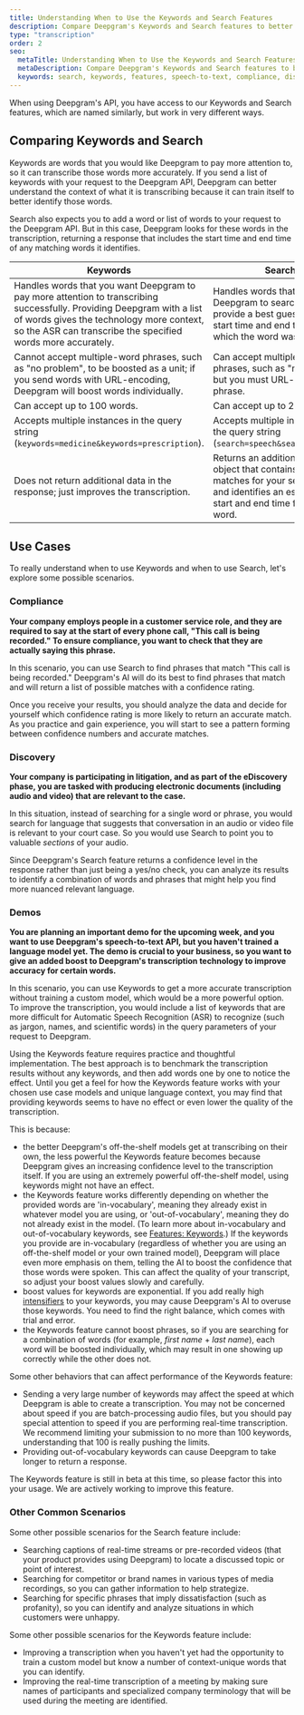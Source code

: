 ```yaml
---
title: Understanding When to Use the Keywords and Search Features
description: Compare Deepgram's Keywords and Search features to better understand when to use each feature.
type: "transcription"
order: 2
seo:
  metaTitle: Understanding When to Use the Keywords and Search Features
  metaDescription: Compare Deepgram's Keywords and Search features to better understand when to use each feature.
  keywords: search, keywords, features, speech-to-text, compliance, discovery, demos, transcription, custom model, deep learning
---
```


When using Deepgram's API, you have access to our Keywords and Search features, which are named similarly, but work in very different ways.

## Comparing Keywords and Search

Keywords are words that you would like Deepgram to pay more attention to, so it can transcribe those words more accurately. If you send a list of keywords with your request to the Deepgram API, Deepgram can better understand the context of what it is transcribing because it can train itself to better identify those words.

Search also expects you to add a word or list of words to your request to the Deepgram API. But in this case, Deepgram looks for these words in the transcription, returning a response that includes the start time and end time of any matching words it identifies.

| Keywords | Search |
| -------- | ------ |
| Handles words that you want Deepgram to pay more attention to transcribing successfully. Providing Deepgram with a list of words gives the technology more context, so the ASR can transcribe the specified words more accurately. | Handles words that you want Deepgram to search for and provide a best guess at the start time and end time at which the word was said. |
| Cannot accept multiple-word phrases, such as "no problem", to be boosted as a unit; if you send words with URL-encoding, Deepgram will boost words individually. | Can accept multiple-word phrases, such as "no problem", but you must URL-encode the phrase. |
| Can accept up to 100 words. | Can accept up to 25 words. |
| Accepts multiple instances in the query string (`keywords=medicine&keywords=prescription`). | Accepts multiple instances in the query string (`search=speech&search=Friday`). |
| Does not return additional data in the response; just improves the transcription. | Returns an additional data object that contains possible matches for your search terms and identifies an estimated start and end time for each word. |

## Use Cases

To really understand when to use Keywords and when to use Search, let's explore some possible scenarios.

### Compliance

**Your company employs people in a customer service role, and they are required to say at the start of every phone call, "This call is being recorded." To ensure compliance, you want to check that they are actually saying this phrase.**

In this scenario, you can use Search to find phrases that match "This call is being recorded." Deepgram's AI will do its best to find phrases that match and will return a list of possible matches with a confidence rating.

Once you receive your results, you should analyze the data and decide for yourself which confidence rating is more likely to return an accurate match. As you practice and gain experience, you will start to see a pattern forming between confidence numbers and accurate matches.

### Discovery

**Your company is participating in litigation, and as part of the eDiscovery phase, you are tasked with producing electronic documents (including audio and video) that are relevant to the case.**

In this situation, instead of searching for a single word or phrase, you would search for language that suggests that conversation in an audio or video file is relevant to your court case. So you would use Search to point you to valuable _sections_ of your audio.

Since Deepgram's Search feature returns a confidence level in the response rather than just being a yes/no check, you can analyze its results to identify a combination of words and phrases that might help you find more nuanced relevant language.

### Demos

**You are planning an important demo for the upcoming week, and you want to use Deepgram's speech-to-text API, but you haven't trained a language model yet. The demo is crucial to your business, so you want to give an added boost to Deepgram's transcription technology to improve accuracy for certain words.**

In this scenario, you can use Keywords to get a more accurate transcription without training a custom model, which would be a more powerful option. To improve the transcription, you would include a list of keywords that are more difficult for Automatic Speech Recognition (ASR) to recognize (such as jargon, names, and scientific words) in the query parameters of your request to Deepgram.

Using the Keywords feature requires practice and thoughtful implementation. The best approach is to benchmark the transcription results without any keywords, and then add words one by one to notice the effect. Until you get a feel for how the Keywords feature works with your chosen use case models and unique language context, you may find that providing keywords seems to have no effect or even lower the quality of the transcription.

This is because:

- the better Deepgram's off-the-shelf models get at transcribing on their own, the less powerful the Keywords feature becomes because Deepgram gives an increasing confidence level to the transcription itself. If you are using an extremely powerful off-the-shelf model, using keywords might not have an effect.
- the Keywords feature works differently depending on whether the provided words are 'in-vocabulary', meaning they already exist in whatever model you are using, or 'out-of-vocabulary', meaning they do not already exist in the model. (To learn more about in-vocabulary and out-of-vocabulary keywords, see [Features: Keywords](/documentation/features/keywords/#in-vocabulary--out-of-vocabulary-keywords).) If the keywords you provide are in-vocabulary (regardless of whether you are using an off-the-shelf model or your own trained model), Deepgram will place even more emphasis on them, telling the AI to boost the confidence that those words were spoken. This can affect the quality of your transcript, so adjust your boost values slowly and carefully.
- boost values for keywords are exponential. If you add really high [intensifiers](/documentation/features/keywords/#intensifiers) to your keywords, you may cause Deepgram's AI to overuse those keywords. You need to find the right balance, which comes with trial and error.
- the Keywords feature cannot boost phrases, so if you are searching for a combination of words (for example, _first name_ + _last name_), each word will be boosted individually, which may result in one showing up correctly while the other does not.

Some other behaviors that can affect performance of the Keywords feature:

- Sending a very large number of keywords may affect the speed at which Deepgram is able to create a transcription. You may not be concerned about speed if you are batch-processing audio files, but you should pay special attention to speed if you are performing real-time transcription. We recommend limiting your submission to no more than 100 keywords, understanding that 100 is really pushing the limits.
- Providing out-of-vocabulary keywords can cause Deepgram to take longer to return a response.

<Alert type="warning">

The Keywords feature is still in beta at this time, so please factor this into your usage. We are actively working to improve this feature.

</Alert>

### Other Common Scenarios

Some other possible scenarios for the Search feature include:

- Searching captions of real-time streams or pre-recorded videos (that your product provides using Deepgram) to locate a discussed topic or point of interest.
- Searching for competitor or brand names in various types of media recordings, so you can gather information to help strategize.
- Searching for specific phrases that imply dissatisfaction (such as profanity), so you can identify and analyze situations in which customers were unhappy.

Some other possible scenarios for the Keywords feature include:

- Improving a transcription when you haven't yet had the opportunity to train a custom model but know a number of context-unique words that you can identify.
- Improving the real-time transcription of a meeting by making sure names of participants and specialized company terminology that will be used during the meeting are identified.

